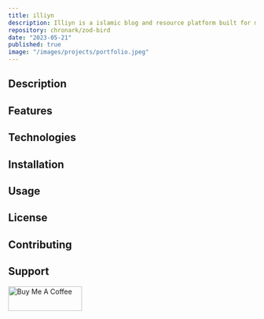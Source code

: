 ```yaml
---
title: illiyn
description: Illiyn is a islamic blog and resource platform built for muslims.
repository: chronark/zod-bird
date: "2023-05-21"
published: true
image: "/images/projects/portfolio.jpeg"
---
```

## Description

## Features

## Technologies

## Installation

## Usage

## License

## Contributing

## Support
<a href="https://www.buymeacoffee.com/fardeenes" target="_blank"><img src="/icons/bmc-button.svg" height="50"  width="150" alt="Buy Me A Coffee" /></a>
